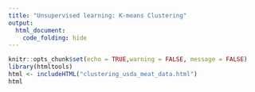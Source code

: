 ```yaml
---
title: "Unsupervised learning: K-means Clustering"
output:
  html_document:
    code_folding: hide
---
```


```r
knitr::opts_chunk$set(echo = TRUE,warning = FALSE, message = FALSE)
library(htmltools)
html <- includeHTML("clustering_usda_meat_data.html")
html
```